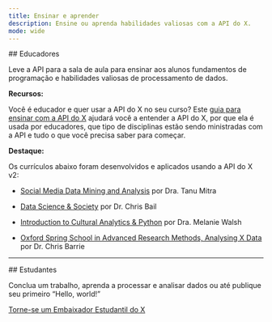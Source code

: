 ```yaml
---
title: Ensinar e aprender
description: Ensine ou aprenda habilidades valiosas com a API do X.
mode: wide
---
```


<div id="educators">
  ## Educadores
</div>

Leve a API para a sala de aula para ensinar aos alunos fundamentos de programação e
habilidades valiosas de processamento de dados.

**Recursos:**

Você é educador e quer usar a API do X no seu curso? Este
[guia para ensinar com a API do X](https://dev.to/suhemparack/a-guide-to-teaching-with-the-twitter-api-v2-3n08)
ajudará você a entender a API do X, por que ela é usada por educadores, que tipo de
disciplinas estão sendo ministradas com a API e tudo o que você precisa saber para
começar.

**Destaque:**

Os currículos abaixo foram desenvolvidos e aplicados usando a API do X v2:

- [Social Media Data Mining and Analysis](https://canvas.uw.edu/courses/1434897)
  por Dra. Tanu Mitra

- [Data Science & Society](https://dssoc.github.io/) por Dr. Chris Bail

- [Introduction to Cultural Analytics & Python](https://melaniewalsh.github.io/Intro-Cultural-Analytics/welcome.html)
  por Dra. Melanie Walsh

- [Oxford Spring School in Advanced Research Methods, Analysing X Data](https://github.com/cjbarrie/oxspsch)
  por Dr. Chris Barrie

<hr />

<div id="students">
  ## Estudantes
</div>

Conclua um trabalho, aprenda a processar e analisar dados ou até publique seu
primeiro “Hello, world!”

[Torne-se um Embaixador Estudantil do X](https://developer.x.com/en/community/student-ambassadors)